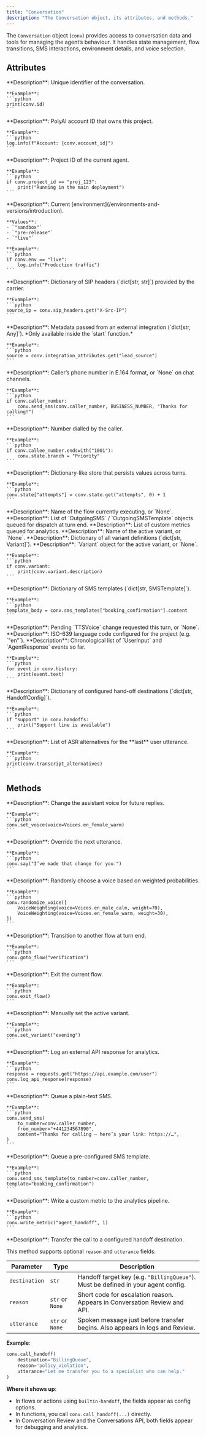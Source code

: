 ```yaml
---
title: "Conversation"
description: "The Conversation object, its attributes, and methods."
---
```


The `Conversation` object (`conv`) provides access to conversation data and tools for managing the agent’s behaviour. It handles state management, flow transitions, SMS interactions, environment details, and voice selection.

## Attributes

<AccordionGroup>

  <Accordion title="id">
    **Description**: Unique identifier of the conversation.

````
**Example**:
```python
print(conv.id)
```
````

  </Accordion>

  <Accordion title="account_id">
    **Description**: PolyAI account ID that owns this project.

````
**Example**:
```python
log.info(f"Account: {conv.account_id}")
```
````

  </Accordion>

  <Accordion title="project_id">
    **Description**: Project ID of the current agent.

````
**Example**:
```python
if conv.project_id == "proj_123":
    print("Running in the main deployment")
```
````

  </Accordion>

  <Accordion title="env">
    **Description**: Current [environment](/environments-and-versions/introduction).

````
**Values**:
- `"sandbox"`
- `"pre-release"`
- `"live"`

**Example**:
```python
if conv.env == "live":
    log.info("Production traffic")
```
````

  </Accordion>

  <Accordion title="sip_headers">
    **Description**: Dictionary of SIP headers (`dict[str, str]`) provided by the carrier.

````
**Example**:
```python
source_ip = conv.sip_headers.get("X-Src-IP")
```
````

  </Accordion>

  <Accordion title="integration_attributes">
    **Description**: Metadata passed from an external integration (`dict[str, Any]`).
    *Only available inside the `start` function.*

````
**Example**:
```python
source = conv.integration_attributes.get("lead_source")
```
````

  </Accordion>

  <Accordion title="caller_number">
    **Description**: Caller’s phone number in E.164 format, or `None` on chat channels.

````
**Example**:
```python
if conv.caller_number:
    conv.send_sms(conv.caller_number, BUSINESS_NUMBER, "Thanks for calling!")
```
````

  </Accordion>

  <Accordion title="callee_number">
    **Description**: Number dialled by the caller.

````
**Example**:
```python
if conv.callee_number.endswith("1001"):
    conv.state.branch = "Priority"
```
````

  </Accordion>

  <Accordion title="state">
    **Description**: Dictionary-like store that persists values across turns.

````
**Example**:
```python
conv.state["attempts"] = conv.state.get("attempts", 0) + 1
```
````

  </Accordion>

  <Accordion title="current_flow">
    **Description**: Name of the flow currently executing, or `None`.
  </Accordion>

  <Accordion title="sms_queue">
    **Description**: List of `OutgoingSMS` / `OutgoingSMSTemplate` objects queued for dispatch at turn end.
  </Accordion>

  <Accordion title="metrics_queue">
    **Description**: List of custom metrics queued for analytics.
  </Accordion>

  <Accordion title="variant_name">
    **Description**: Name of the active variant, or `None`.
  </Accordion>

  <Accordion title="variants">
    **Description**: Dictionary of all variant definitions (`dict[str, Variant]`).
  </Accordion>

  <Accordion title="variant">
    **Description**: `Variant` object for the active variant, or `None`.

````
**Example**:
```python
if conv.variant:
    print(conv.variant.description)
```
````

  </Accordion>

  <Accordion title="sms_templates">
    **Description**: Dictionary of SMS templates (`dict[str, SMSTemplate]`).

````
**Example**:
```python
template_body = conv.sms_templates["booking_confirmation"].content
```
````

  </Accordion>

  <Accordion title="voice_change">
    **Description**: Pending `TTSVoice` change requested this turn, or `None`.
  </Accordion>

  <Accordion title="language">
    **Description**: ISO-639 language code configured for the project (e.g. `"en"`).
  </Accordion>

  <Accordion title="history">
    **Description**: Chronological list of `UserInput` and `AgentResponse` events so far.

````
**Example**:
```python
for event in conv.history:
    print(event.text)
```
````

  </Accordion>

  <Accordion title="handoffs">
    **Description**: Dictionary of configured hand-off destinations (`dict[str, HandoffConfig]`).

````
**Example**:
```python
if "support" in conv.handoffs:
    print("Support line is available")
```
````

  </Accordion>

  <Accordion title="transcript_alternatives">
    **Description**: List of ASR alternatives for the **last** user utterance.

````
**Example**:
```python
print(conv.transcript_alternatives)
```
````

  </Accordion>

</AccordionGroup>

## Methods

<AccordionGroup>

  <Accordion title="set_voice">
    **Description**: Change the assistant voice for future replies.

````
**Example**:
```python
conv.set_voice(voice=Voices.en_female_warm)
```
````

  </Accordion>

  <Accordion title="say">
    **Description**: Override the next utterance.

````
**Example**:
```python
conv.say("I’ve made that change for you.")
```
````

  </Accordion>

  <Accordion title="randomize_voice">
    **Description**: Randomly choose a voice based on weighted probabilities.

````
**Example**:
```python
conv.randomize_voice([
    VoiceWeighting(voice=Voices.en_male_calm, weight=70),
    VoiceWeighting(voice=Voices.en_female_warm, weight=30),
])
```
````

  </Accordion>

  <Accordion title="goto_flow">
    **Description**: Transition to another flow at turn end.

````
**Example**:
```python
conv.goto_flow("verification")
```
````

  </Accordion>

  <Accordion title="exit_flow">
    **Description**: Exit the current flow.

````
**Example**:
```python
conv.exit_flow()
```
````

  </Accordion>

  <Accordion title="set_variant">
    **Description**: Manually set the active variant.

````
**Example**:
```python
conv.set_variant("evening")
```
````

  </Accordion>

  <Accordion title="log_api_response">
    **Description**: Log an external API response for analytics.

````
**Example**:
```python
response = requests.get("https://api.example.com/user")
conv.log_api_response(response)
```
````

  </Accordion>

  <Accordion title="send_sms">
    **Description**: Queue a plain-text SMS.

````
**Example**:
```python
conv.send_sms(
    to_number=conv.caller_number,
    from_number="+441234567890",
    content="Thanks for calling — here’s your link: https://…",
)
```
````

  </Accordion>

  <Accordion title="send_sms_template">
    **Description**: Queue a pre-configured SMS template.

````
**Example**:
```python
conv.send_sms_template(to_number=conv.caller_number, template="booking_confirmation")
```
````

  </Accordion>

  <Accordion title="write_metric">
    **Description**: Write a custom metric to the analytics pipeline.

````
**Example**:
```python
conv.write_metric("agent_handoff", 1)
```
````

  </Accordion>

<Accordion title="call_handoff">
**Description**: Transfer the call to a configured handoff destination.

This method supports optional `reason` and `utterance` fields:

| Parameter     | Type            | Description                                                                 |
|---------------|-----------------|-----------------------------------------------------------------------------|
| `destination` | `str`            | Handoff target key (e.g. `"BillingQueue"`). Must be defined in your agent config. |
| `reason`      | `str` or `None`  | Short code for escalation reason. Appears in Conversation Review and API.      |
| `utterance`   | `str` or `None`  | Spoken message just before transfer begins. Also appears in logs and Review.   |

**Example**:

```python
conv.call_handoff(
    destination="BillingQueue",
    reason="policy_violation",
    utterance="Let me transfer you to a specialist who can help."
)
```

**Where it shows up**:
- In flows or actions using `builtin-handoff`, the fields appear as config options.
- In functions, you call `conv.call_handoff(...)` directly.
- In Conversation Review and the Conversations API, both fields appear for debugging and analytics.
</Accordion>
</AccordionGroup>
